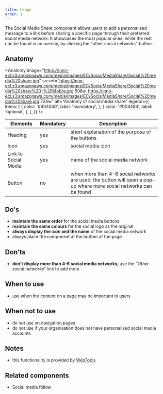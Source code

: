 ```yaml
---
title: Usage
order: 1
---
```



<Paragraph size="lead">
  The Social Media Share component allows users to add a personalised message to
  a link before sharing a specific page through their preferred social media
  network. It showcases the most popular ones, while the rest can be found in an
  overlay, by clicking the "other social networks" button.
</Paragraph>

## Anatomy

<Anatomy
  image="https://inno-ecl.s3.amazonaws.com/media/images/EC/SocialMediaShare/Social%20media%20share.jpg"
  srcset="https://inno-ecl.s3.amazonaws.com/media/images/EC/SocialMediaShare/Social%20media%20share%20-%20Mobile.jpg 598w, https://inno-ecl.s3.amazonaws.com/media/images/EC/SocialMediaShare/Social%20media%20share.jpg 734w"
  alt="Anatomy of social media share"
  legend={{
    items: [
      {
        color: '#404040',
        label: 'mandatory',
      },
      {
        color: '#004494',
        label: 'optional',
      },
    ],
  }}
/>

| Elements             | Mandatory | Description                                                                                                        |
| -------------------- | --------- | ------------------------------------------------------------------------------------------------------------------ |
| Heading              | yes       | short explanation of the purpose of the buttons                                                                    |
| Icon                 | yes       | social media icon                                                                                                  |
| Link to Social Media | yes       | name of the social media network                                                                                   |
| Button               | no        | when more than 4-6 social networks are used, the button will open a pop-up where more social networks can be found |

## Do's

- **maintain the same order** for the social media buttons
- **maintain the same colours** for the social logo as the original
- **always display the icon and the name** of the social media network
- always place the component at the bottom of the page

## Don'ts

- **don't display more than 4-6 social media networks**, use the "_Other social networks_" link to add more

## When to use

- use when the content on a page may be important to users

## When not to use

- do not use on navigation pages
- do not use if your organisation does not have personalised social media accounts

## Notes

- this functionality is provided by [WebTools](https://webgate.ec.europa.eu/fpfis/wikis/pages/viewpage.action?spaceKey=webtools&title=Social+Media+Kit)

## Related components

- <Link to="/ec/components/social-media-follow/usage/">
    Social media follow
  </Link>
